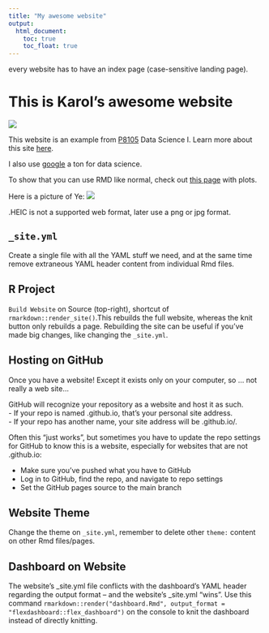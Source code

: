 ```yaml
---
title: "My awesome website"
output: 
  html_document:
    toc: true
    toc_float: true
---
```

every website has to have an index page (case-sensitive landing page).


# This is Karol's awesome website

![](https://media.giphy.com/media/drXGoW1iudhKw/giphy.gif)

This website is an example from [P8105](https://p8105.com/index.html) Data Science I. Learn more about this site [here](about.html).

I also use [google](https://www.google.com/) a ton for data science.

To show that you can use RMD like normal, check out [this page](plots.html) with plots.    


Here is a picture of Ye:
![](images/IMG_6323.HEIC)
      
.HEIC is not a supported web format, later use a png or jpg format.


## `_site.yml`

Create a single file with all the YAML stuff we need, and at the same time remove extraneous YAML header content from individual Rmd files.


## R Project
`Build Website` on Source (top-right), shortcut of `rmarkdown::render_site()`.This rebuilds the full website, whereas the knit button only rebuilds a page. Rebuilding the site can be useful if you’ve made big changes, like changing the `_site.yml`.

## Hosting on GitHub

Once you have a website! Except it exists only on your computer, so … not really a web site…

GitHub will recognize your repository as a website and host it as such.    
- If your repo is named <YOUR_GH_NAME>.github.io, that’s your personal site address.     
- If your repo has another name, your site address will be <YOUR_GH_NAME>.github.io/<YOUR_PROJECT_NAME>.       

Often this “just works”, but sometimes you have to update the repo settings for GitHub to know this is a website, especially for websites that are not <YOUR_GH_NAME>.github.io:

- Make sure you’ve pushed what you have to GitHub
- Log in to GitHub, find the repo, and navigate to repo settings
- Set the GitHub pages source to the main branch


## Website Theme

Change the theme on `_site.yml`, remember to delete other `theme:` content on other Rmd files/pages.

## Dashboard on Website
The website’s _site.yml file conflicts with the dashboard’s YAML header regarding the output format – and the website’s _site.yml “wins”. 
Use this command `rmarkdown::render("dashboard.Rmd", output_format = "flexdashboard::flex_dashboard")` on the console to knit the dashboard instead of directly knitting.




